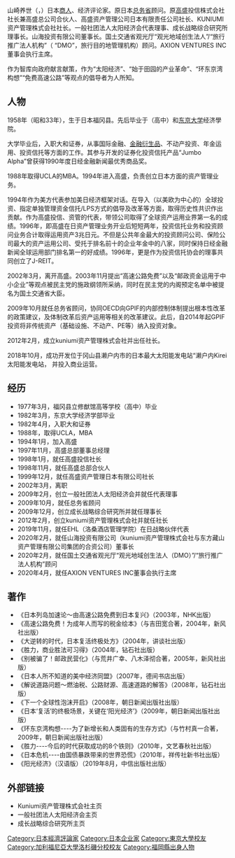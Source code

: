{{BLP unsourced|time=2021-01-30T01:39:21+00:00}}
山崎养世（{{lang-ja|山崎 養世}}，{{bd|1958年|10月20日}}）日本[[商人|商人]]、经济评论家。原日本[[总务省|总务省]]顾问。原[[高盛|高盛]]投信株式会社社长兼高盛总公司合伙人、高盛资产管理公司日本有限责任公司社长、KUNIUMI资产管理株式会社社长。一般社团法人太阳经济会代表理事、成长战略综合研究所理事长。山海投资有限公司董事长。国土交通省观光厅“观光地域创生法人”/“旅行推广法人机构”（ “DMO”，旅行目的地管理机构）顾问。AXION VENTURES INC董事会执行主席。

作为智库向政府献言献策，作为“太阳经济”、“始于田园的产业革命”、“环东京湾构想”“免费高速公路”等观点的倡导者为人所知。
== 人物 ==
1958年（昭和33年），生于日本福冈县。先后毕业于{{le|福冈县立修猷馆高等学校|Fukuoka Prefectural Shuyukan High School}}（高中）和[[东京大学|东京大学]]经济學院。

大学毕业后，入职大和证券，从事国际金融、[[金融衍生品|金融衍生品]]、不动产投资、年金运用、投资信托等方面的工作。其参与开发的证券化投资信托产品“Jumbo Alpha”曾获得1990年度日经金融新闻最优秀商品奖。

1988年取得UCLA的MBA。1994年进入高盛，负责创立日本方面的资产管理业务。

1994年作为美方代表参加美日经济框架对话。在导入（以美欧为中心的）全球投资、指定单独管理资金信托/LPS方式的倡导及改革等方面，取得历史性共识作出贡献。作为高盛投信、资管的代表，带领公司取得了全球资产运用业界第一名的成绩。1996年，即高盛在日资产管理业务开业后短短两年，投资信托业务和投资顾问业务合计取得运用资产3兆日元。不但是公共年金最大的投资顾问公司、保险公司最大的资产运用公司、受托于排名前十的企业年金中的八家，同时保持日经金融新闻全球运用部门排名第一的好成绩。1996年，更是作为投资信托协会的理事共同创立了J-REIT。

2002年3月，离开高盛。2003年11月提出“高速公路免费”以及“邮政资金运用于中小企业”等观点被民主党的施政纲领所采纳，同时在民主党的内阁预定名单中被提名为国土交通省大臣。

2009年10月就任总务省顾问，协同OECD向GPIF的内部控制体制提出根本性改革的政策建议，及体制改革后资产运用等相关的改革建议。此后，自2014年起GPIF投资将非传统资产（基础设施、不动产、PE等）纳入投资对象。

2012年2月，成立kuniumi资产管理株式会社并出任社长。

2018年10月，成功开发位于冈山县濑户内市的日本最大太阳能发电站“濑户内Kirei太阳能发电站， 并投入商业运营。
== 经历 ==
* 1977年3月，福冈县立修猷馆高等学校（高中）毕业
* 1982年3月，东京大学经济学部毕业
* 1982年4月，入职大和证券
* 1988年，取得UCLA，MBA
* 1994年1月，加入高盛
* 1997年11月，高盛总部董事总经理
* 1998年1月，就任高盛投信社长
* 1998年11月，就任高盛总部合伙人
* 1999年12月，就任高盛资产管理日本有限公司社长
* 2002年3月，离职
* 2009年2月，创立一般社团法人太阳经济会并就任代表理事
* 2009年10月，就任总务省顾问
* 2009年12月，创立成长战略综合研究所并就任理事长
* 2012年2月，创立kuniumi资产管理株式会社并就任社长
* 2019年11月，就任EHL（洛桑酒店管理学院）在日战略伙伴代表
* 2020年2月，就任山海投资有限公司（kuniumi资产管理株式会社与东方藏山资产管理有限公司集团的合资公司）董事长
* 2020年2月，就任国土交通省观光厅“观光地域创生法人（DMO）”/“旅行推广法人机构”顾问
* 2020年4月，就任AXION VENTURES INC董事会执行主席

== 著作 ==
* 《日本列岛加速论～由高速公路免费到日本复兴》（2003年，NHK出版）
* 《高速公路免费！为成年人而写的税金绘本》（与吉田宽合著，2004年，新风社出版）
* 《大逆转的时代，日本复活终极处方》（2004年，讲谈社出版）
* 《胜力，商业胜法可习得》（2004年，钻石社出版）
* 《别被骗了！邮政民营化》（与荒井广幸、八木泽彻合著，2005年，新风社出版）
* 《日本人所不知道的美中经济同盟》（2007年，德间书店出版）
* 《解说道路问题〜燃油税、公路财源、高速道路的解答》（2008年，钻石社出版）
* 《下一个全球性泡沫开启》（2008年，朝日新闻出版社出版）
* 《日本‘复活’的终极场景，关键在‘阳光经济’》（2009年，朝日新闻出版社出版）
* 《环东京湾构想----为了新增长和人类固有的生存方式》（与竹村真一合著，2009年，朝日新闻出版社出版）
* 《胜力----今后的时代获取成功的8个铁则》（2010年，文艺春秋社出版）
* 《日本危机----由国债暴跌带来的世界恐慌》（2010年，祥传社新书社出版）
* 《阳光经济》（汉语版）（2019年8月，中信出版社出版）

== 外部链接 ==
*  Kuniumi资产管理株式会社主页
*  一般社团法人太阳经济会主页
*  成长战略综合研究所主页

[[Category:日本經濟評論家|Category:日本經濟評論家]]
[[Category:日本企业家|Category:日本企业家]]
[[Category:東京大學校友|Category:東京大學校友]]
[[Category:加利福尼亞大學洛杉磯分校校友|Category:加利福尼亞大學洛杉磯分校校友]]
[[Category:福岡縣出身人物|Category:福岡縣出身人物]]